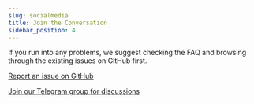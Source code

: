 ```yaml
---
slug: socialmedia
title: Join the Conversation
sidebar_position: 4
---
```


If you run into any problems, we suggest checking the FAQ and browsing through the existing issues on GitHub first.

[Report an issue on GitHub](https://github.com/BlackStar1453/gpt-tutor-for-chrome/issues)

[Join our Telegram group for discussions](https://t.me/+p5mMQhx1_rsxN2I1)


